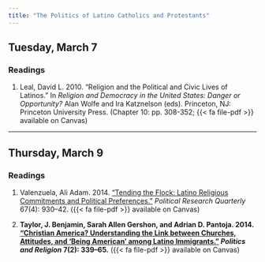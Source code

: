 ```yaml
---
title: "The Politics of Latino Catholics and Protestants"
---
```


## Tuesday, March 7

### Readings 

1. Leal, David L. 2010. "Religion and the Political and Civic Lives of Latinos." In *Religion and Democracy in the United States: Danger or Opportunity?* Alan Wolfe and Ira Katznelson (eds). Princeton, NJ: Princeton University Press. (Chapter 10: pp. 308-352; {{< fa file-pdf >}} available on Canvas)



---


## Thursday, March 9

### Readings 

1. Valenzuela, Ali Adam. 2014. ["Tending the Flock: Latino Religious Commitments and Political Preferences."](https://doi.org/10.1177/1065912914543835) *Political Research Quarterly* 67(4): 930–42. ({{< fa file-pdf >}} available on Canvas)

2. **Taylor, J. Benjamin, Sarah Allen Gershon, and Adrian D. Pantoja. 2014. ["Christian America? Understanding the Link between Churches, Attitudes, and 'Being American' among Latino Immigrants."](https://doi.org/10.1017/S1755048314000042) *Politics and Religion* 7(2): 339–65.** ({{< fa file-pdf >}} available on Canvas)


 
